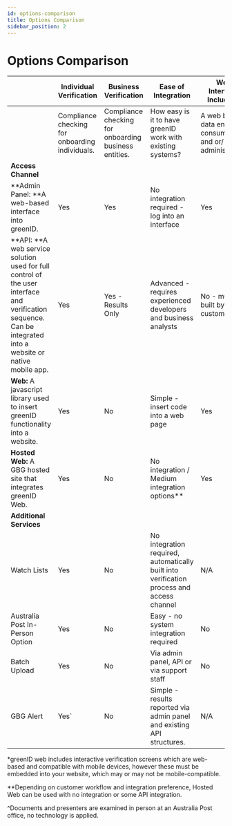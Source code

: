 ```yaml
---
id: options-comparison
title: Options Comparison
sidebar_position: 2
---
```


# Options Comparison

|                                                                                                                                                               | **Individual Verification**                     | **Business Verification**                              | **Ease of Integration**                                                                   | **Web Interface Included?**                                 | **Mobile-compatible**                   | **Document Authenticity Checking** | **Document OCR**                              | **Face Comparison**                               |
| ------------------------------------------------------------------------------------------------------------------------------------------------------------- | ----------------------------------------------- | ------------------------------------------------------ | ----------------------------------------------------------------------------------------- | ----------------------------------------------------------- | --------------------------------------- | ---------------------------------- | --------------------------------------------- | ------------------------------------------------- |
|                                                                                                                                                               | Compliance checking for onboarding individuals. | Compliance checking for onboarding business entities.  | How easy is it to have greenID work with existing systems?                                | A web based data entry for consumers and or/ administrators | Individuals can use on a mobile device? | Is captured ID document authentic? | Extracting data from the captured ID Document | Comparing ID document photo with real time selfie |
| **Access Channel**                                                                                                                                            |                                                 |                                                        |                                                                                           |                                                             |                                         |                                    |                                               |                                                   |
| **Admin Panel: **A web-based interface into greenID.                                                                                                          | Yes                                             | Yes                                                    | No integration required - log into an interface                                           | Yes                                                         | No                                      | No                                 | No                                            | No                                                |
| **API: **A web service solution used for full control of the user interface and verification sequence. Can be integrated into a website or native mobile app. | Yes                                             | Yes - Results Only                                     | Advanced - requires experienced developers and business analysts                          | No - must built by customer                                 | Depends on customer implementation      | No                                 | No                                            | No                                                |
| **Web:** A javascript library used to insert greenID functionality into a website.                                                                            | Yes                                             | No                                                     | Simple - insert code into a web page                                                      | Yes                                                         | Some\*                                  | Yes                                | Yes                                           | Yes                                               |
| **Hosted Web:** A GBG hosted site that integrates greenID Web.                                                                                                | Yes                                             | No                                                     | No integration / Medium integration options\*\*                                           | Yes                                                         | Some\*                                  | Yes                                | Yes                                           | Yes                                               |
| **Additional Services**                                                                                                                                       |                                                 |                                                        |                                                                                           |                                                             |                                         |                                    |                                               |                                                   |
| Watch Lists                                                                                                                                                   | Yes                                             | No                                                     | No integration required, automatically built into verification process and access channel | N/A                                                         | N/A                                     | N/A                                | N/A                                           | N/A                                               |
| Australia Post In-Person Option                                                                                                                               | Yes                                             | No                                                     | Easy - no system integration required                                                     | No                                                          | No                                      | In person^                         | N/A                                           | In person^                                        |
| Batch Upload                                                                                                                                                  | Yes                                             | No                                                     | Via admin panel, API or via support staff                                                 | No                                                          | No                                      | No                                 | No                                            | No                                                |
| GBG Alert                                                                                                                                                     | Yes\`                                           | No                                                     | Simple - results reported via admin panel and existing API structures.                    | N/A                                                         | N/A                                     | N/A                                | N/A                                           | N/A                                               |

\*greenID web includes interactive verification screens which are web-based and compatible with mobile devices, however these must be embedded into your website, which may or may not be mobile-compatible. 

\*\*Depending on customer workflow and integration preference, Hosted Web can be used with no integration or some API integration.

^Documents and presenters are examined in person at an Australia Post office, no technology is applied. 
